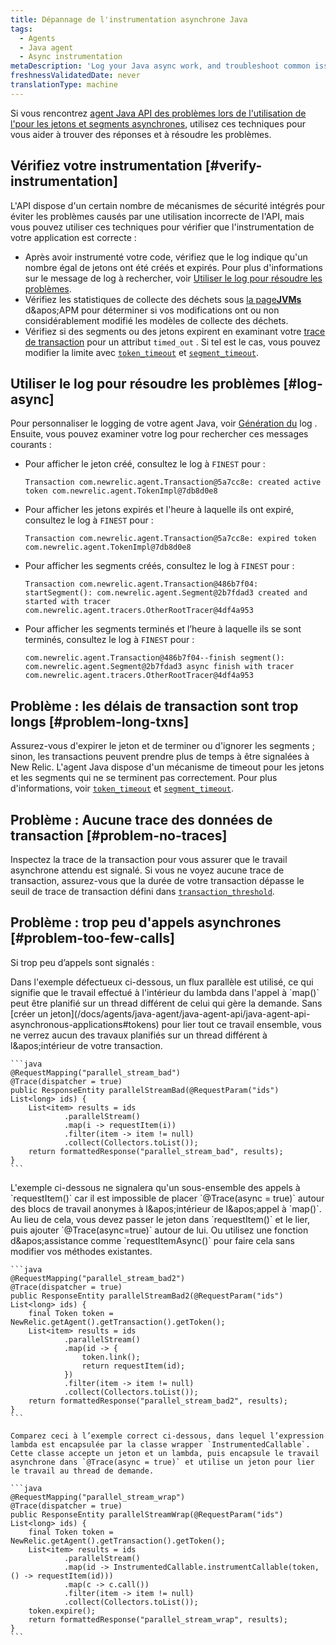 ```yaml
---
title: Dépannage de l'instrumentation asynchrone Java
tags:
  - Agents
  - Java agent
  - Async instrumentation
metaDescription: 'Log your Java async work, and troubleshoot common issues with Java async instrumentation.'
freshnessValidatedDate: never
translationType: machine
---
```


Si vous rencontrez [agent Java API des problèmes lors de l&apos;utilisation de l&apos;pour les jetons et segments asynchrones](/docs/agents/java-agent/java-agent-api/java-agent-api-asynchronous-applications), utilisez ces techniques pour vous aider à trouver des réponses et à résoudre les problèmes.

## Vérifiez votre instrumentation [#verify-instrumentation]

L&apos;API dispose d&apos;un certain nombre de mécanismes de sécurité intégrés pour éviter les problèmes causés par une utilisation incorrecte de l&apos;API, mais vous pouvez utiliser ces techniques pour vérifier que l&apos;instrumentation de votre application est correcte :

* Après avoir instrumenté votre code, vérifiez que le log indique qu&apos;un nombre égal de jetons ont été créés et expirés. Pour plus d&apos;informations sur le message de log à rechercher, voir [Utiliser le log pour résoudre les problèmes](#log-async).
* Vérifiez les statistiques de collecte des déchets sous [la page<DNT>**JVMs**</DNT> ](/docs/agents/java-agent/features/jvm-metrics-page)d&amp;apos;APM pour déterminer si vos modifications ont ou non considérablement modifié les modèles de collecte des déchets.
* Vérifiez si des segments ou des jetons expirent en examinant votre [trace de transaction](/docs/apm/transactions/transaction-traces/introduction-transaction-traces) pour un attribut `timed_out` . Si tel est le cas, vous pouvez modifier la limite avec [`token_timeout`](/docs/agents/java-agent/configuration/java-agent-configuration-config-file#cfg-token_timeout) et [`segment_timeout`](/docs/agents/java-agent/configuration/java-agent-configuration-config-file#cfg-segment_timeout).

## Utiliser le log pour résoudre les problèmes [#log-async]

Pour personnaliser le logging de votre agent Java, voir [Génération du](/docs/agents/java-agent/troubleshooting/generating-logs-troubleshooting-java) log . Ensuite, vous pouvez examiner votre log pour rechercher ces messages courants :

* Pour afficher le jeton créé, consultez le log à `FINEST` pour :

  ```
  Transaction com.newrelic.agent.Transaction@5a7cc8e: created active token com.newrelic.agent.TokenImpl@7db8d0e8
  ```

* Pour afficher les jetons expirés et l&apos;heure à laquelle ils ont expiré, consultez le log à `FINEST` pour :

  ```
  Transaction com.newrelic.agent.Transaction@5a7cc8e: expired token com.newrelic.agent.TokenImpl@7db8d0e8
  ```

* Pour afficher les segments créés, consultez le log à `FINEST` pour :

  ```
  Transaction com.newrelic.agent.Transaction@486b7f04: startSegment(): com.newrelic.agent.Segment@2b7fdad3 created and started with tracer com.newrelic.agent.tracers.OtherRootTracer@4df4a953
  ```

* Pour afficher les segments terminés et l’heure à laquelle ils se sont terminés, consultez le log à `FINEST` pour :

  ```
  com.newrelic.agent.Transaction@486b7f04--finish segment(): com.newrelic.agent.Segment@2b7fdad3 async finish with tracer com.newrelic.agent.tracers.OtherRootTracer@4df4a953
  ```

## Problème : les délais de transaction sont trop longs [#problem-long-txns]

Assurez-vous d&apos;expirer le jeton et de terminer ou d&apos;ignorer les segments ; sinon, les transactions peuvent prendre plus de temps à être signalées à New Relic. L&apos;agent Java dispose d&apos;un mécanisme de timeout pour les jetons et les segments qui ne se terminent pas correctement. Pour plus d&apos;informations, voir [`token_timeout`](/docs/agents/java-agent/configuration/java-agent-configuration-config-file#cfg-token_timeout) et [`segment_timeout`](/docs/agents/java-agent/configuration/java-agent-configuration-config-file#cfg-segment_timeout).

## Problème : Aucune trace des données de transaction [#problem-no-traces]

Inspectez la trace de la transaction pour vous assurer que le travail asynchrone attendu est signalé. Si vous ne voyez aucune trace de transaction, assurez-vous que la durée de votre transaction dépasse le seuil de trace de transaction défini dans [`transaction_threshold`](/docs/agents/java-agent/configuration/java-agent-configuration-config-file#tt-transaction_threshold).

## Problème : trop peu d&apos;appels asynchrones [#problem-too-few-calls]

Si trop peu d’appels sont signalés :

<CollapserGroup>
  <Collapser id="ensure-appropriate-link" title="Assurez-vous que chaque activité que vous monitorez est correctement liée">
    Dans l&apos;exemple défectueux ci-dessous, un flux parallèle est utilisé, ce qui signifie que le travail effectué à l&apos;intérieur du lambda dans l&apos;appel à `map()` peut être planifié sur un thread différent de celui qui gère la demande. Sans [créer un jeton](/docs/agents/java-agent/java-agent-api/java-agent-api-asynchronous-applications#tokens) pour lier tout ce travail ensemble, vous ne verrez aucun des travaux planifiés sur un thread différent à l&amp;apos;intérieur de votre transaction.

    ```java
    @RequestMapping("parallel_stream_bad")
    @Trace(dispatcher = true)
    public ResponseEntity parallelStreamBad(@RequestParam("ids") List<long> ids) {
        List<item> results = ids
                .parallelStream()
                .map(i -> requestItem(i))
                .filter(item -> item != null)
                .collect(Collectors.toList());
        return formattedResponse("parallel_stream_bad", results);  
    }
    ```
  </Collapser>

  <Collapser id="check-annotations" title="Vérifiez si vous manquez des annotations requises">
    L&apos;exemple ci-dessous ne signalera qu&apos;un sous-ensemble des appels à `requestItem()` car il est impossible de placer `@Trace(async = true)` autour des blocs de travail anonymes à l&amp;apos;intérieur de l&amp;apos;appel à `map()`. Au lieu de cela, vous devez passer le jeton dans `requestItem()` et le lier, puis ajouter `@Trace(async=true)` autour de lui. Ou utilisez une fonction d&amp;apos;assistance comme `requestItemAsync()` pour faire cela sans modifier vos méthodes existantes.

    ```java
    @RequestMapping("parallel_stream_bad2")
    @Trace(dispatcher = true)
    public ResponseEntity parallelStreamBad2(@RequestParam("ids") List<long> ids) {
        final Token token = NewRelic.getAgent().getTransaction().getToken();
        List<item> results = ids
                .parallelStream()
                .map(id -> {
                    token.link();
                    return requestItem(id);
                })
                .filter(item -> item != null)
                .collect(Collectors.toList());
        return formattedResponse("parallel_stream_bad2", results);
    }
    ```

    Comparez ceci à l’exemple correct ci-dessous, dans lequel l’expression lambda est encapsulée par la classe wrapper `InstrumentedCallable`. Cette classe accepte un jeton et un lambda, puis encapsule le travail asynchrone dans `@Trace(async = true)` et utilise un jeton pour lier le travail au thread de demande.

    ```java
    @RequestMapping("parallel_stream_wrap")
    @Trace(dispatcher = true)
    public ResponseEntity parallelStreamWrap(@RequestParam("ids") List<long> ids) {
        final Token token = NewRelic.getAgent().getTransaction().getToken();
        List<item> results = ids
                .parallelStream()
                .map(id -> InstrumentedCallable.instrumentCallable(token, () -> requestItem(id)))
                .map(c -> c.call())
                .filter(item -> item != null)
                .collect(Collectors.toList());
        token.expire();
        return formattedResponse("parallel_stream_wrap", results);
    }
    ```
  </Collapser>
</CollapserGroup>